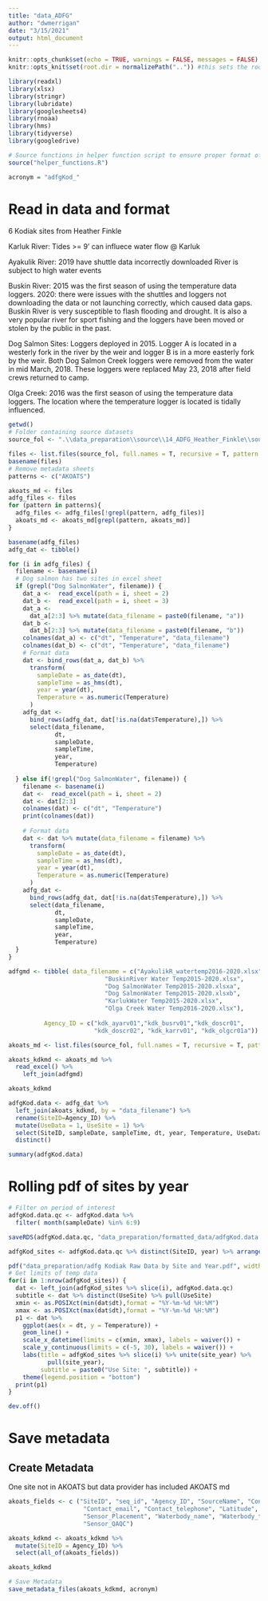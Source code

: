 ```yaml
---
title: "data_ADFG"
author: "dwmerrigan"
date: "3/15/2021"
output: html_document
---
```


```r
knitr::opts_chunk$set(echo = TRUE, warnings = FALSE, messages = FALSE)
knitr::opts_knit$set(root.dir = normalizePath("..")) #this sets the root.dir up one level back to the project so that paths are relative to the project directory.

library(readxl)
library(xlsx)
library(stringr)
library(lubridate)
library(googlesheets4)
library(rnoaa)
library(hms)
library(tidyverse)
library(googledrive) 

```

```r

# Source functions in helper function script to ensure proper format of saved data
source("helper_functions.R")

acronym = "adfgKod_"

```


# Read in data and format
6 Kodiak sites from Heather Finkle 

Karluk River: Tides >= 9' can influece water flow @ Karluk

Ayakulik River:
2019 have shuttle data incorrectly downloaded
River is subject to high water events

Buskin River:
2015 was the first season of using the temperature data loggers.
2020: there were issues with the shuttles and loggers not downloading the data or not launching correctly, which caused data gaps.
Buskin River is very susceptible to flash flooding and drought. It is also a very popular river for sport fishing and the loggers have been moved  or stolen by the public in the past.

Dog Salmon Sites:
Loggers deployed in 2015. 
Logger A is located in a westerly fork in the river by the weir and logger B is in a more easterly fork by the weir.
Both Dog Salmon Creek loggers were removed from the water in mid March, 2018. These loggers were replaced May 23, 2018 after field crews returned to camp.

Olga Creek:
2016 was the first season of using the temperature data loggers.
The location where the temperature logger is located is tidally influenced.

```r
getwd()
# Folder containing source datasets
source_fol <- ".\\data_preparation\\source\\14_ADFG_Heather_Finkle\\source"

files <- list.files(source_fol, full.names = T, recursive = T, pattern = ".*.csv|.*.xlsx")
basename(files)
# Remove metadata sheets
patterns <- c("AKOATS")

akoats_md <- files
adfg_files <- files
for (pattern in patterns){
  adfg_files <- adfg_files[!grepl(pattern, adfg_files)]
  akoats_md <- akoats_md[grepl(pattern, akoats_md)]
}

basename(adfg_files)
adfg_dat <- tibble()

for (i in adfg_files) {
  filename <- basename(i)
  # Dog salmon has two sites in excel sheet
  if (grepl("Dog SalmonWater", filename)) {
    dat_a <-  read_excel(path = i, sheet = 2)
    dat_b <-  read_excel(path = i, sheet = 3)
    dat_a <-
      dat_a[2:3] %>% mutate(data_filename = paste0(filename, "a"))
    dat_b <-
      dat_b[2:3] %>% mutate(data_filename = paste0(filename, "b"))
    colnames(dat_a) <- c("dt", "Temperature", "data_filename")
    colnames(dat_b) <- c("dt", "Temperature", "data_filename")
    # Format data
    dat <- bind_rows(dat_a, dat_b) %>%
      transform(
        sampleDate = as_date(dt),
        sampleTime = as_hms(dt),
        year = year(dt),
        Temperature = as.numeric(Temperature)
      )
    adfg_dat <-
      bind_rows(adfg_dat, dat[!is.na(dat$Temperature),]) %>%
      select(data_filename,
             dt,
             sampleDate,
             sampleTime,
             year,
             Temperature)
    
  } else if(!grepl("Dog SalmonWater", filename)) {
    filename <- basename(i)
    dat <-  read_excel(path = i, sheet = 2)
    dat <- dat[2:3]
    colnames(dat) <- c("dt", "Temperature")
    print(colnames(dat))
    
    # Format data
    dat <- dat %>% mutate(data_filename = filename) %>%
      transform(
        sampleDate = as_date(dt),
        sampleTime = as_hms(dt),
        year = year(dt),
        Temperature = as.numeric(Temperature)
      )
    adfg_dat <-
      bind_rows(adfg_dat, dat[!is.na(dat$Temperature),]) %>%
      select(data_filename,
             dt,
             sampleDate,
             sampleTime,
             year,
             Temperature)
  }
}


```

```r
adfgmd <- tibble( data_filename = c("AyakulikR_watertemp2016-2020.xlsx",
                           "BuskinRiver Water Temp2015-2020.xlsx",
                           "Dog SalmonWater Temp2015-2020.xlsxa",
                           "Dog SalmonWater Temp2015-2020.xlsxb",
                           "KarlukWater Temp2015-2020.xlsx",
                           "Olga Creek Water Temp2016-2020.xlsx"),
                  
          Agency_ID = c("kdk_ayarv01","kdk_busrv01","kdk_doscr01",
                        "kdk_doscr02", "kdk_karrv01", "kdk_olgcr01a"))

akoats_md <- list.files(source_fol, full.names = T, recursive = T, pattern = "AKOATS")

akoats_kdkmd <- akoats_md %>% 
  read_excel() %>% 
    left_join(adfgmd)

akoats_kdkmd

```

```r

adfgKod.data <- adfg_dat %>% 
  left_join(akoats_kdkmd, by = "data_filename") %>% 
  rename(SiteID=Agency_ID) %>% 
  mutate(UseData = 1, UseSite = 1) %>% 
  select(SiteID, sampleDate, sampleTime, dt, year, Temperature, UseData, UseSite) %>% 
  distinct()

summary(adfgKod.data)

```

# Rolling pdf of sites by year
```r
# Filter on period of interest
adfgKod.data.qc <- adfgKod.data %>% 
  filter( month(sampleDate) %in% 6:9)

saveRDS(adfgKod.data.qc, "data_preparation/formatted_data/adfgKod.data.rds")

adfgKod_sites <- adfgKod.data.qc %>% distinct(SiteID, year) %>% arrange(SiteID, year)

pdf("data_preparation/adfg Kodiak Raw Data by Site and Year.pdf", width = 11, height = 8.5)
# Get limits of temp data 
for(i in 1:nrow(adfgKod_sites)) {
  dat <- left_join(adfgKod_sites %>% slice(i), adfgKod.data.qc)
  subtitle <- dat %>% distinct(UseSite) %>% pull(UseSite)
  xmin <- as.POSIXct(min(dat$dt),format = "%Y-%m-%d %H:%M")
  xmax <- as.POSIXct(max(dat$dt),format = "%Y-%m-%d %H:%M")
  p1 <- dat %>% 
    ggplot(aes(x = dt, y = Temperature)) +
    geom_line() +
    scale_x_datetime(limits = c(xmin, xmax), labels = waiver()) +
    scale_y_continuous(limits = c(-5, 30), labels = waiver()) +
    labs(title = adfgKod_sites %>% slice(i) %>% unite(site_year) %>%
           pull(site_year),
         subtitle = paste0("Use Site: ", subtitle)) +
    theme(legend.position = "bottom")
  print(p1)
}

dev.off()

```
# Save metadata
## Create Metadata
One site not in AKOATS but data provider has included AKOATS md

```r

akoats_fields <- c ("SiteID", "seq_id", "Agency_ID", "SourceName", "Contact_person", 
                     "Contact_email", "Contact_telephone", "Latitude", "Longitude", 
                     "Sensor_Placement", "Waterbody_name", "Waterbody_type", "Sensor_accuracy", 
                     "Sensor_QAQC")

akoats_kdkmd <- akoats_kdkmd %>% 
  mutate(SiteID = Agency_ID) %>% 
  select(all_of(akoats_fields))

akoats_kdkmd

# Save Metadata
save_metadata_files(akoats_kdkmd, acronym)

```
